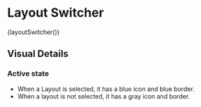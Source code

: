 
<Meta title="Controls &amp; Inputs / Layout Switcher" />

# Layout Switcher


<Story name="Default">
  {layoutSwitcher()}
</Story>

<br />

## Visual Details

### Active state

- When a Layout is selected, it has a blue icon and blue border.
- When a layout  is not selected, it has a gray icon and border.

